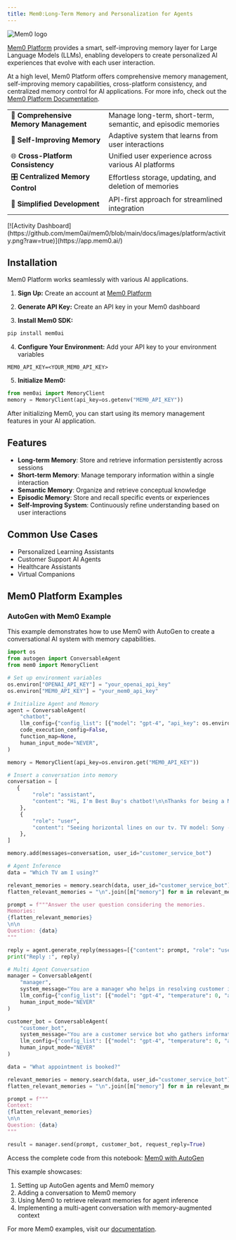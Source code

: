 ```yaml
---
title: Mem0:Long-Term Memory and Personalization for Agents
---
```


<img src="https://github.com/mem0ai/mem0/blob/main/docs/images/mem0-bg.png?raw=true" alt="Mem0 logo"  />

[Mem0 Platform](https://www.mem0.ai/) provides a smart, self-improving memory layer for Large Language Models (LLMs), enabling developers to create personalized AI experiences that evolve with each user interaction.

At a high level, Mem0 Platform offers comprehensive memory management, self-improving memory capabilities, cross-platform consistency, and centralized memory control for AI applications. For more info, check out the [Mem0 Platform Documentation](https://docs.mem0.ai).

|                                          |                                                                   |
| ---------------------------------------- | ----------------------------------------------------------------- |
| 🧠 **Comprehensive Memory Management**   | Manage long-term, short-term, semantic, and episodic memories     |
| 🔄 **Self-Improving Memory**             | Adaptive system that learns from user interactions                |
| 🌐 **Cross-Platform Consistency**        | Unified user experience across various AI platforms               |
| 🎛️ **Centralized Memory Control**        | Effortless storage, updating, and deletion of memories            |
| 🚀 **Simplified Development**            | API-first approach for streamlined integration                    |

<Accordion title="Activity Dashboard" defaultOpen>
  [![Activity
  Dashboard](https://github.com/mem0ai/mem0/blob/main/docs/images/platform/activity.png?raw=true)](https://app.mem0.ai/)
</Accordion>

## Installation

Mem0 Platform works seamlessly with various AI applications.

1. **Sign Up:**
Create an account at [Mem0 Platform](https://app.mem0.ai/)

2. **Generate API Key:**
Create an API key in your Mem0 dashboard

3. **Install Mem0 SDK:**
```bash
pip install mem0ai
```

4. **Configure Your Environment:**
Add your API key to your environment variables

```
MEM0_API_KEY=<YOUR_MEM0_API_KEY>
```

5. **Initialize Mem0:**

```python
from mem0ai import MemoryClient
memory = MemoryClient(api_key=os.getenv("MEM0_API_KEY"))
```

After initializing Mem0, you can start using its memory management features in your AI application.

## Features

- **Long-term Memory**: Store and retrieve information persistently across sessions
- **Short-term Memory**: Manage temporary information within a single interaction
- **Semantic Memory**: Organize and retrieve conceptual knowledge
- **Episodic Memory**: Store and recall specific events or experiences
- **Self-Improving System**: Continuously refine understanding based on user interactions

## Common Use Cases

- Personalized Learning Assistants
- Customer Support AI Agents
- Healthcare Assistants
- Virtual Companions

## Mem0 Platform Examples

### AutoGen with Mem0 Example

This example demonstrates how to use Mem0 with AutoGen to create a conversational AI system with memory capabilities.

```python
import os
from autogen import ConversableAgent
from mem0 import MemoryClient

# Set up environment variables
os.environ["OPENAI_API_KEY"] = "your_openai_api_key"
os.environ["MEM0_API_KEY"] = "your_mem0_api_key"

# Initialize Agent and Memory
agent = ConversableAgent(
    "chatbot",
    llm_config={"config_list": [{"model": "gpt-4", "api_key": os.environ.get("OPENAI_API_KEY")}]},
    code_execution_config=False,
    function_map=None,
    human_input_mode="NEVER",
)

memory = MemoryClient(api_key=os.environ.get("MEM0_API_KEY"))

# Insert a conversation into memory
conversation = [
   {
        "role": "assistant",
        "content": "Hi, I'm Best Buy's chatbot!\n\nThanks for being a My Best Buy TotalTM member.\n\nWhat can I help you with?"
    },
    {
        "role": "user",
        "content": "Seeing horizontal lines on our tv. TV model: Sony - 77\" Class BRAVIA XR A80K OLED 4K UHD Smart Google TV"
    },
]

memory.add(messages=conversation, user_id="customer_service_bot")

# Agent Inference
data = "Which TV am I using?"

relevant_memories = memory.search(data, user_id="customer_service_bot")
flatten_relevant_memories = "\n".join([m["memory"] for m in relevant_memories])

prompt = f"""Answer the user question considering the memories.
Memories:
{flatten_relevant_memories}
\n\n
Question: {data}
"""

reply = agent.generate_reply(messages=[{"content": prompt, "role": "user"}])
print("Reply :", reply)

# Multi Agent Conversation
manager = ConversableAgent(
    "manager",
    system_message="You are a manager who helps in resolving customer issues.",
    llm_config={"config_list": [{"model": "gpt-4", "temperature": 0, "api_key": os.environ.get("OPENAI_API_KEY")}]},
    human_input_mode="NEVER"
)

customer_bot = ConversableAgent(
    "customer_bot",
    system_message="You are a customer service bot who gathers information on issues customers are facing.",
    llm_config={"config_list": [{"model": "gpt-4", "temperature": 0, "api_key": os.environ.get("OPENAI_API_KEY")}]},
    human_input_mode="NEVER"
)

data = "What appointment is booked?"

relevant_memories = memory.search(data, user_id="customer_service_bot")
flatten_relevant_memories = "\n".join([m["memory"] for m in relevant_memories])

prompt = f"""
Context:
{flatten_relevant_memories}
\n\n
Question: {data}
"""

result = manager.send(prompt, customer_bot, request_reply=True)
```

Access the complete code from this notebook: [Mem0 with AutoGen](https://colab.research.google.com/drive/1NZEwC9w6V2S6hYmK7l2SQ9jhQrG1uKk8?usp=sharing)

This example showcases:
1. Setting up AutoGen agents and Mem0 memory
2. Adding a conversation to Mem0 memory
3. Using Mem0 to retrieve relevant memories for agent inference
4. Implementing a multi-agent conversation with memory-augmented context

For more Mem0 examples, visit our [documentation](https://docs.mem0.ai/examples).
